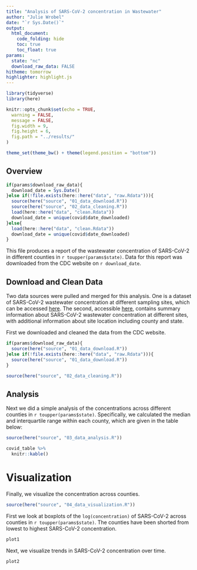 ```yaml
---
title: "Analysis of SARS-CoV-2 concentration in Wastewater"
author: "Julie Wrobel"
date: "`r Sys.Date()`"
output:
  html_document:
    code_folding: hide
    toc: true
    toc_float: true
params:
  state: "nc"
  download_raw_data: FALSE
hitheme: tomorrow
highlighter: highlight.js
---
```


```r
library(tidyverse)
library(here)

knitr::opts_chunk$set(echo = TRUE,
  warning = FALSE,
  message = FALSE,
  fig.width = 9,
  fig.height = 6,
  fig.path = "../results/"
)

theme_set(theme_bw() + theme(legend.position = "bottom"))
```


## Overview

```r
if(params$download_raw_data){
  download_date = Sys.Date()
}else if(!file.exists(here::here("data", "raw.Rdata"))){
  source(here("source", "01_data_download.R")) 
  source(here("source", "02_data_cleaning.R"))
  load(here::here("data", "clean.Rdata"))
  download_date = unique(covid$date_downloaded)
}else{
  load(here::here("data", "clean.Rdata"))
  download_date = unique(covid$date_downloaded)
} 
```


This file produces a report of the wastewater concentration of SARS-CoV-2 in different counties in `r toupper(params$state)`. Data for this report was downloaded from the CDC website on `r download_date`.

## Download and Clean Data

Two data sources were pulled and merged for this analysis. One is a dataset of SARS-CoV-2 wastewater concentration at different sampling sites, which can be accessed [here](https://data.cdc.gov/Public-Health-Surveillance/NWSS-Public-SARS-CoV-2-Concentration-in-Wastewater/g653-rqe2/about_data). The second, accessible [here](https://data.cdc.gov/Public-Health-Surveillance/NWSS-Public-SARS-CoV-2-Wastewater-Metric-Data/2ew6-ywp6/about_data), contains summary information about SARS-CoV-2 wastewater concentration at different sites, with additional information about site location including county and state.

First we downloaded and cleaned the data from the CDC website. 

```r
if(params$download_raw_data){
  source(here("source", "01_data_download.R")) 
}else if(!file.exists(here::here("data", "raw.Rdata"))){
  source(here("source", "01_data_download.R")) 
}

source(here("source", "02_data_cleaning.R")) 
```


## Analysis

Next we did a simple analysis of the concentrations across different counties in `r toupper(params$state)`. Specifically, we calculated the median and interquartile range within each county, which are given in the table below:

```r
source(here("source", "03_data_analysis.R"))
```

```r
covid_table %>%
  knitr::kable()
```





# Visualization

Finally, we visualize the concentration across counties. 

```r
source(here("source", "04_data_visualization.R"))
```

First we look at boxplots of the `log(concentration)` of SARS-CoV-2 across counties in `r toupper(params$state)`. The counties have been shorted from lowest to highest SARS-CoV-2 concentration.

```r
plot1
```


Next, we visualize trends in SARS-CoV-2 concentration over time.

```r
plot2
```


